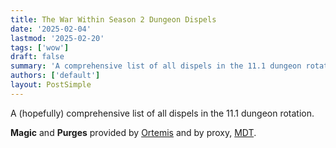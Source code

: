 ```yaml
---
title: The War Within Season 2 Dungeon Dispels
date: '2025-02-04'
lastmod: '2025-02-20'
tags: ['wow']
draft: false
summary: 'A comprehensive list of all dispels in the 11.1 dungeon rotation'
authors: ['default']
layout: PostSimple
---
```


A (hopefully) comprehensive list of all dispels in the 11.1 dungeon rotation.

**Magic** and **Purges** provided by [Ortemis](https://jadefireteachings.com/) and by proxy, [MDT](https://www.curseforge.com/wow/addons/mythic-dungeon-tools).


<Auras data={data} />
